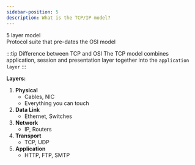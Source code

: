 ```yaml
---
sidebar-position: 5
description: What is the TCP/IP model?
---
```

5 layer model <br />
Protocol suite that pre-dates the OSI model <br />

:::tip Difference between TCP and OSI
The TCP model combines application, session and presentation layer together into the `application layer`
:::


**Layers:** <br />
1. **Physical**
    - Cables, NIC
    - Everything you can touch
2. **Data Link**
    - Ethernet, Switches
3. **Network**
    - IP, Routers
4. **Transport**
    - TCP, UDP
5. **Application**
    - HTTP, FTP, SMTP